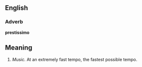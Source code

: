 ==English==

===Adverb===
'''prestissimo'''

==Meaning==

#''Music.'' At an extremely fast tempo, the fastest possible tempo.